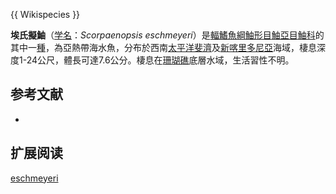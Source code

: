 {{Speciesbox
| name = 埃氏擬鮋
| image = 
| image_width = 250px
| status = NE
| status_system = IUCN3.1
| genus = Scorpaenopsis
| species = eschmeyeri
| authority =  [[Randall_&_Greenfield|Randall & Greenfield]], 2004 
| synonyms = 
}}{{ Wikispecies }}

'''埃氏擬鮋'''（[[学名|学名]]：''Scorpaenopsis eschmeyeri''）是[[輻鰭魚綱|輻鰭魚綱]][[鮋形目|鮋形目]][[鮋亞目|鮋亞目]][[鮋科|鮋科]]的其中一[[種|種]]，為亞熱帶海水魚，分布於西南[[太平洋|太平洋]][[斐濟|斐濟]]及[[新喀里多尼亞|新喀里多尼亞]]海域，棲息深度1-24公尺，體長可達7.6公分。棲息在[[珊瑚礁|珊瑚礁]]底層水域，生活習性不明。
==参考文献==
*{{FishBase_species|genus=Scorpaenopsis|species=eschmeyeri|year=2014|month=7}}

== 扩展阅读 ==
{{refbegin}}
{{wikispecies-inline|Scorpaenopsis eschmeyeri|埃氏擬鮋}}
{{refend}}
{{Taxonbar|from=Q3414241}}

[[Category:擬鮋屬|eschmeyeri]]


{{鮋形目小作品}}